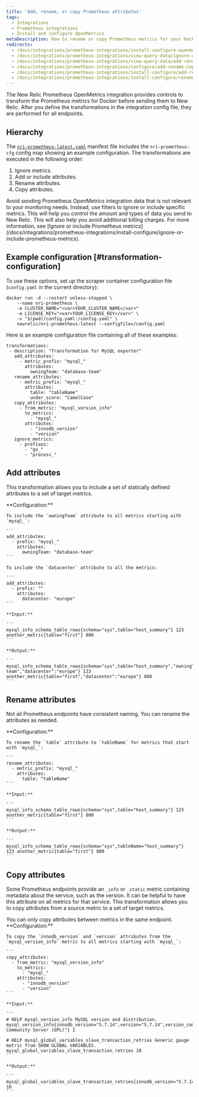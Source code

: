 ```yaml
---
title: 'Add, rename, or copy Prometheus attributes'
tags:
  - Integrations
  - Prometheus integrations
  - Install and configure OpenMetrics
metaDescription: How to rename or copy Prometheus metrics for your Docker integration before sending them to New Relic.
redirects:
  - /docs/integrations/prometheus-integrations/install-configure-openmetrics/add-rename-or-copy-prometheus-attributes
  - /docs/integrations/prometheus-integrations/view-query-data/ignore-add-rename-copy-prometheus-metrics
  - /docs/integrations/prometheus-integrations/view-query-data/add-rename-copy-prometheus-attributes
  - /docs/integrations/prometheus-integrations/configure/add-rename-copy-prometheus-attributes
  - /docs/integrations/prometheus-integrations/install-configure/add-rename-copy-prometheus-attributes
  - /docs/integrations/prometheus-integrations/install-configure/rename-or-copy-prometheus-attributes
---
```


The New Relic Prometheus OpenMetrics integration provides controls to transform the Prometheus metrics for Docker before sending them to New Relic. After you define the transformations in the integration config file, they are performed for all endpoints.

## Hierarchy

The [`nri-prometheus-latest.yaml`](https://download.newrelic.com/infrastructure_agent/integrations/kubernetes/nri-prometheus-latest.yaml) manifest file includes the `nri-prometheus-cfg` config map showing an example configuration. The transformations are executed in the following order:

1. Ignore metrics.
2. Add or include attributes.
3. Rename attributes.
4. Copy attributes.

<Callout variant="important">
  Avoid sending Prometheus OpenMetrics integration data that is not relevant to your monitoring needs. Instead, use filters to ignore or include specific metrics. This will help you control the amount and types of data you send to New Relic. This will also help you avoid additional billing charges. For more information, see [Ignore or include Prometheus metrics](/docs/integrations/prometheus-integrations/install-configure/ignore-or-include-prometheus-metrics).
</Callout>

## Example configuration [#transformation-configuration]

To use these options, set up the scraper container configuration file (`config.yaml` in the current directory):

```
docker run -d --restart unless-stopped \
    --name nri-prometheus \
    -e CLUSTER_NAME="<var>YOUR_CLUSTER_NAME</var>"
    -e LICENSE_KEY="<var>YOUR_LICENSE_KEY</var>" \
    -v "$(pwd)/config.yaml:/config.yaml" \
    newrelic/nri-prometheus:latest --configfile=/config.yaml
```

Here is an example configuration file containing all of these examples:

```
transformations:
 - description: "Transformation for MySQL exporter"
   add_attributes:
     - metric_prefix: "mysql_"
       attributes:
         owningTeam: "database-team"
   rename_attributes:
     - metric_prefix: "mysql_"
       attributes:
         table: "tableName"
         under_score: "CamelCase"
   copy_attributes:
     - from_metric: "mysql_version_info"
       to_metrics:
         - "mysql_"
       attributes:
         - "innodb_version"
         - "version"
   ignore_metrics:
     - prefixes:
       - "go_"
       - "process_"
```

## Add attributes

This transformation allows you to include a set of statically defined attributes to a set of target metrics.

<CollapserGroup>
  <Collapser
    id="example-copy"
    title="Add attributes"
  >
    **Configuration:**

    To include the `owningTeam` attribute to all metrics starting with `mysql_`:

    ```
    add_attributes:
      - prefix: "mysql_"
        attributes: 
          owningTeam: "database-team"
    ```

    To include the `datacenter` attribute to all the metrics:

    ```
    add_attributes:
      - prefix: ""
        attributes: 
          datacenter: "europe"
    ```

    **Input:**

    ```
    mysql_info_schema_table_rows{schema="sys",table="host_summary"} 123 another_metric{table="first"} 800
    ```

    **Output:**

    ```
    mysql_info_schema_table_rows{schema="sys",table="host_summary","owningTeam":"database-team","datacenter":"europe"} 123 another_metric{table="first","datacenter":"europe"} 800
    ```
  </Collapser>
</CollapserGroup>

## Rename attributes

Not all Prometheus endpoints have consistent naming. You can rename the attributes as needed.

<CollapserGroup>
  <Collapser
    id="example-rename"
    title="Rename attributes"
  >
    **Configuration:**

    To rename the `table` attribute to `tableName` for metrics that start with `mysql_`:

    ```
    rename_attributes:
      - metric_prefix: "mysql_" 
        attributes:
          table: "tableName"
    ```

    **Input:**

    ```
    mysql_info_schema_table_rows{schema="sys",table="host_summary"} 123 another_metric{table="first"} 800
    ```

    **Output:**

    ```
    mysql_info_schema_table_rows{schema="sys",tableName="host_summary"} 123 another_metric{table="first"} 800
    ```
  </Collapser>
</CollapserGroup>

## Copy attributes

Some Prometheus endpoints provide an `_info` or `_static` metric containing metadata about the service, such as the version. It can be helpful to have this attribute on all metrics for that service. This transformation allows you to copy attributes from a source metric to a set of target metrics.

<Callout variant="important">
  You can only copy attributes between metrics in the same endpoint.
</Callout>

<CollapserGroup>
  <Collapser
    id="example-copy"
    title="Copy attributes"
  >
    **Configuration:**

    To copy the `innodb_version` and `version` attributes from the `mysql_version_info` metric to all metrics starting with `mysql_`:

    ```
    copy_attributes:
      - from_metric: "mysql_version_info"
        to_metrics:
          - "mysql_" 
        attributes: 
          - "innodb_version"
          - "version"
    ```

    **Input:**

    ```
    # HELP mysql_version_info MySQL version and distribution. mysql_version_info{innodb_version="5.7.14",version="5.7.14",version_comment="MySQL Community Server (GPL)"} 1

    # HELP mysql_global_variables_slave_transaction_retries Generic gauge metric from SHOW GLOBAL VARIABLES. mysql_global_variables_slave_transaction_retries 10
    ```

    **Output:**

    ```
    mysql_global_variables_slave_transaction_retries{innodb_version="5.7.14",version="5.7.14"} 10
    ```
  </Collapser>
</CollapserGroup>

